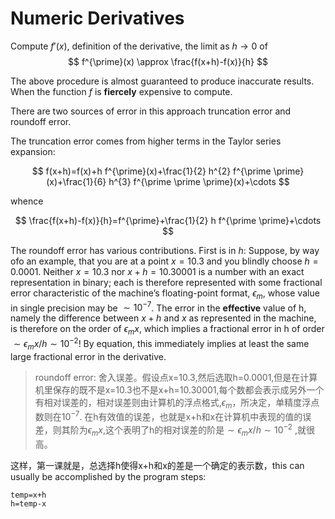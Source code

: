 # Numeric Derivatives

Compute $f'(x)$, definition of the derivative, the limit as $h\rightarrow 0$ of
$$
f^{\prime}(x) \approx \frac{f(x+h)-f(x)}{h}
$$

The above procedure is almost guaranteed to produce inaccurate results. When the function $f$ is **fiercely** expensive to compute.

There are two sources of error  in this approach truncation error and roundoff error.

The truncation error comes from higher terms in the Taylor series expansion:

$$
f(x+h)=f(x)+h f^{\prime}(x)+\frac{1}{2} h^{2} f^{\prime \prime}(x)+\frac{1}{6} h^{3} f^{\prime \prime \prime}(x)+\cdots
$$

whence 

$$
\frac{f(x+h)-f(x)}{h}=f^{\prime}+\frac{1}{2} h f^{\prime \prime}+\cdots
$$

The roundoff error has various contributions. First is in $h$: 
Suppose, by way ofo an example, that you are at a point $x=10.3$ and you blindly choose $h=0.0001$. Neither $x=10.3$ nor $x+h=10.30001$ is a number with an exact representation in binary; each is therefore represented with some fractional error characteristic of the machine's floating-point format, $\epsilon_m$, whose value in single precision may be $\sim 10^{-7}$. The error in the **effective** value of h, namely the difference between $x+h$ and $x$ as represented in the machine, is therefore on the order of $\epsilon_m x$, which implies a fractional error in h of order $\sim \epsilon_mx/h\sim10^{-2}$! By equation, this immediately implies at least the same large fractional error in the derivative.

> roundoff error: 舍入误差。假设点x=10.3,然后选取h=0.0001,但是在计算机里保存的既不是x=10.3也不是x+h=10.30001,每个数都会表示成另外一个有相对误差的，相对误差则由计算机的浮点格式,$\epsilon_m$，所决定，单精度浮点数则在$10^{-7}$. 在h有效值的误差，也就是x+h和x在计算机中表现的值的误差，则其阶为$\epsilon_m x$,这个表明了h的相对误差的阶是$\sim \epsilon_m x/h\sim 10^{-2}$ ,就很高。


这样，第一课就是，总选择h使得x+h和x的差是一个确定的表示数，this can usually be accomplished by the program steps:

```
temp=x+h
h=temp-x
```



